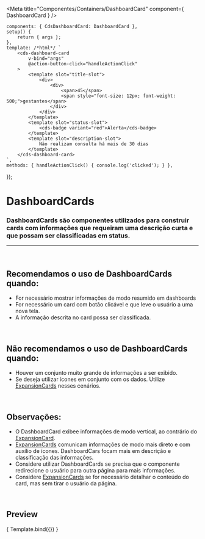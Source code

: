 
<Meta
	title="Componentes/Containers/DashboardCard"
	component={ DashboardCard }
/>

	components: { CdsDashboardCard: DashboardCard },
	setup() {
		return { args };
	},
	template: /*html*/ `
		<cds-dashboard-card
			v-bind="args"
			@action-button-click="handleActionClick"
		>
			<template slot="title-slot">
				<div>
					<div>
						<span>45</span>
						<span style="font-size: 12px; font-weight: 500;">gestantes</span>
					</div>
				</div>
			</template>
			<template slot="status-slot">
				<cds-badge variant="red">Alerta</cds-badge>
			</template>
			<template slot="description-slot">
				Não realizam consulta há mais de 30 dias
			</template>
		</cds-dashboard-card>
	`,
	methods: { handleActionClick() { console.log('clicked'); } },
});

# DashboardCards

### DashboardCards são componentes utilizados para construir cards com informações que requeiram uma descrição curta e que possam ser classificadas em status.
---
<br />

## Recomendamos o uso de DashboardCards quando:
- For necessário mostrar informações de modo resumido em dashboards
- For necessário um card com botão clicável e que leve o usuário a uma nova tela.
- A informação descrita no card possa ser classificada.


<br />

## Não recomendamos o uso de DashboardCards quando:
- Houver um conjunto muito grande de informações a ser exibido.
- Se deseja utilizar ícones em conjunto com os dados. Utilize <a href="https://sysvale.github.io/cuida/?path=/docs/componentes-containers-expansioncard--expansion-card">ExpansionCards</a> nesses cenários.

<br />

## Observações:
- O DashboardCard exibee informações de modo vertical, ao contrário do <a href="https://sysvale.github.io/cuida/?path=/docs/componentes-containers-expansioncard--expansion-card">ExpansionCard</a>.
- <a href="https://sysvale.github.io/cuida/?path=/docs/componentes-containers-expansioncard--expansion-card">ExpansionCards</a> comunicam informações de modo mais direto e com auxílio de ícones. DashboardCars focam mais em descrição e classificação das informações.
- Considere utilizar DashboardCards se precisa que o componente redirecione o usuário para outra página para mais informações.
- Considere <a href="https://sysvale.github.io/cuida/?path=/docs/componentes-containers-expansioncard--expansion-card">ExpansionCards</a> se for necessário detalhar o conteúdo do card, mas sem tirar o usuário da página.

<br />

## Preview

<Canvas>
	<Story
		name="DashboardCard"
		args={{
			showAction: true,
			action: 'Ver lista'
		}}
	>
		{ Template.bind({}) }
	</Story>
</Canvas>

<ArgsTable story="DashboardCard" />
